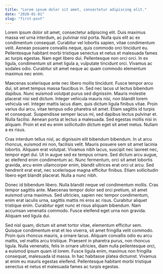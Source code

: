 ---
title: "Lorem ipsum dolor sit amet, consectetur adipiscing elit."
date: "2020-01-01"
slug: "first-post"
---


Lorem ipsum dolor sit amet, consectetur adipiscing elit. Duis maximus massa vel urna interdum, ac pulvinar nisl porta. Nulla quis elit ac ex condimentum consequat. Curabitur vel lobortis sapien, vitae condimentum velit. Aenean posuere convallis neque, quis commodo orci tincidunt eu. Pellentesque habitant morbi tristique senectus et netus et malesuada fames ac turpis egestas. Nam eget libero dui. Pellentesque non orci orci. In ex ligula, condimentum sit amet ligula a, vulputate tincidunt orci. Vivamus ac sodales odio. Curabitur sit amet neque ac quam commodo elementum maximus nec enim.

Maecenas scelerisque ante nec libero mollis tincidunt. Fusce tempor arcu dui, sit amet tempus massa faucibus in. Sed nec lacus ut lectus bibendum dapibus. Nunc euismod volutpat purus sed dignissim. Mauris molestie placerat nisi sed dictum. Integer vehicula mauris nisi, non blandit lorem vehicula vel. Integer mattis lacus diam, quis dictum ligula finibus vitae. Proin varius dui arcu, vitae tempus odio pharetra sit amet. Etiam sagittis id turpis et consequat. Suspendisse semper lacus mi, sed dapibus lectus pulvinar et. Nulla facilisi. Aenean porta at lectus a malesuada. Sed egestas mollis nisi in aliquam. Proin et est eu enim sollicitudin dictum eget sit amet metus. Nullam a ex risus.

Cras interdum tellus nisl, ac dignissim elit bibendum bibendum. In ut arcu rhoncus, euismod mi non, facilisis velit. Mauris posuere sem sit amet lacinia lobortis. Aliquam erat volutpat. Vivamus nibh lacus, suscipit nec laoreet nec, tempor eget dui. Ut in augue sed ex tempus ornare. Sed dictum arcu augue, ac eleifend enim condimentum ac. Nunc fermentum, orci sit amet lobortis gravida, arcu enim ullamcorper enim, blandit ultrices erat orci ut arcu. Sed hendrerit erat erat, nec scelerisque magna efficitur finibus. Etiam sollicitudin libero eget blandit placerat. Nulla a nunc nibh.

Donec id bibendum libero. Nulla blandit neque vel condimentum mollis. Cras tempor sagittis ante. Maecenas tempor dolor sed orci pretium, sit amet euismod urna maximus. Sed ultricies, sapien nec tempor condimentum, enim erat iaculis urna, sagittis mattis mi eros ac risus. Curabitur aliquet tristique enim. Curabitur eget nunc et risus aliquam bibendum. Nam accumsan venenatis commodo. Fusce eleifend eget urna non gravida. Aliquam sed ligula dui.

Sed nisl quam, dictum sit amet tortor vitae, elementum efficitur sem. Quisque condimentum erat et leo viverra, sit amet fringilla velit commodo. Proin quis rhoncus mauris, a ornare lacus. Aliquam convallis odio eu arcu mattis, vel mattis arcu tristique. Praesent in pharetra purus, non rhoncus ligula. Nulla venenatis, felis in ornare ultricies, diam nulla pellentesque orci, a euismod ipsum quam id lorem. Fusce ligula enim, maximus non fringilla consequat, malesuada id massa. In hac habitasse platea dictumst. Vivamus at enim eu mauris egestas eleifend. Pellentesque habitant morbi tristique senectus et netus et malesuada fames ac turpis egestas. 